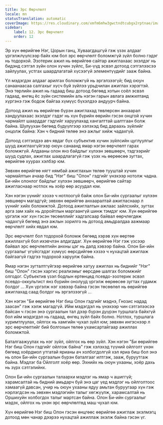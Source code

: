 ```yaml
---
title: Эрс Өөрчлөлт
locale: mn
statusTranslation: automatic
coverImage: https://res.cloudinary.com/xmfm6mhw3gwctndtcubgx2rptnae/image/upload/v1740468922/small_cover_tratado_de_psicologia_revolucionaria_a4c0dca4e0.webp
sidebar:
    label: 12. Эрс Өөрчлөлт
    order: 12
---
```

Эр хүн өөрийгөө Нэг, Цорын ганц, Хуваагдашгүй гэж үзэх алдааг үргэлжлүүлсээр байх юм бол эрс өөрчлөлт боломжгүй зүйл болно гэдэг нь тодорхой. Эзотерик ажил нь өөрийгөө сайтар ажиглахаас эхэлдэг нь бидэнд сэтгэл зүйн олон хүчин зүйлс, Би-үүд эсвэл дотоод сэтгэлээсээ зайлуулах, устгах шаардлагатай хүсээгүй элементүүдийг зааж байна.

Үл мэдэгдэх алдааг арилгах боломжгүй нь эргэлзээгүй; бид оюун санаанаасаа салгахыг хүсч буй зүйлээ урьдчилан ажиглах хэрэгтэй. Энэ төрлийн ажил нь гадаад биш дотоод бөгөөд хотын соёл эсвэл гадаад, өнгөц ёс зүйн системийн аль нэгэн гарын авлага амжилтанд хүргэнэ гэж бодож байгаа хүмүүс бүхэлдээ андуурч байна.

Дотоод ажил нь өөрийгөө бүрэн ажиглахад төвлөрсөн анхаарал хандуулахаас эхэлдэг гэдэг нь хүн бүрийн өөрийн гэсэн онцгой хүчин чармайлт шаарддаг гэдгийг харуулахад хангалттай шалтгаан болж байна. Шулуухан бөгөөд бүдүүлгээр хэлэхэд бид дараахь зүйлийг онцолж байна: Хэн ч бидний төлөө энэ ажлыг хийж чадахгүй.

Дотоод сэтгэлдээ авч явдаг бүх субъектив хүчин зүйлсийн цуглуулгыг шууд ажиглахгүйгээр оюун санаанд ямар нэгэн өөрчлөлт гарах боломжгүй. Алдааны олон янз байдлыг хүлээн зөвшөөрч, тэдгээрийг шууд судлах, ажиглах шаардлагагүй гэж үзэх нь өөрөөсөө зугтах, өөрийгөө хуурах хэлбэр юм.

Зөвхөн өөрийгөө нягт нямбай ажиглахын төлөө тууштай хүчин чармайлтын ачаар бид "Нэг" биш "Олон" гэдгийг үнэхээр нотолж чадна. Би-ийн олонлог байдлыг хүлээн зөвшөөрч, өөрийгөө сайтар ажигласнаар нотлох нь хоёр өөр асуудал юм.

Хэн нэгэн үүнийг хэзээ ч нотлоогүй байж олон Би-ийн сургаалыг хүлээн зөвшөөрч магадгүй; зөвхөн өөрийгөө анхааралтай ажигласнаар л үүнийг хийх боломжтой. Дотоод ажиглалтын ажлаас зайлсхийх, зугтах арга зам хайх нь доройтлын маргаангүй шинж тэмдэг юм. Хүн өөрийгөө үргэлж нэг хүн гэсэн төсөөллийг хадгалсаар байвал өөрчлөгдөж чадахгүй бөгөөд энэ ажлын зорилго нь дотоод амьдралдаа аажмаар өөрчлөлт хийх явдал юм.

Эрс өөрчлөлт бол тодорхой боломж бөгөөд хэрэв хүн өөртөө ажиллахгүй бол ихэвчлэн алдагддаг. Хүн өөрийгөө Нэг гэж үзсээр байвал эрс өөрчлөлтийн анхны цэг нь далд хэвээр байна. Олон Би-ийн сургаалыг үгүйсгэдэг хүмүүс өөрсдийгөө хэзээ ч нухацтай ажиглаж байгаагүй гэдгээ тодорхой харуулж байна.

Ямар нэгэн зугталтгүйгээр өөрийгөө хатуу ажиглах нь биднийг "Нэг" биш "Олон" гэсэн харгис реализмыг өөрсдөө шалгах боломжийг олгодог. Субъектив үзэл бодлын ертөнцөд псевдо-эзотерик эсвэл псевдо-оккультист янз бүрийн онолууд үргэлж өөрөөсөө зугтах гудамж болдог ... Хүн үргэлж нэг хэвээр байна гэсэн төсөөлөл нь өөрийгөө ажиглахад саад болдог нь эргэлзээгүй ...

Хэн нэгэн "Би өөрийгөө Нэг биш Олон гэдгийг мэднэ, Гнозис надад заасан" гэж хэлж магадгүй. Ийм мэдэгдэл нь үнэхээр чин сэтгэлээсээ байсан ч гэсэн энэ сургаалын тал дээр бүрэн дүүрэн туршлага байхгүй бол ийм мэдэгдэл нь гадаад, өнгөц зүйл байх болно. Нотлох, туршлага хуримтлуулах, ойлгох нь хамгийн чухал зүйл юм; зөвхөн ингэснээр л эрс өөрчлөлтийг бий болгохын төлөө ухамсартайгаар ажиллах боломжтой.

Баталгаажуулах нь нэг зүйл, ойлгох нь өөр зүйл. Хэн нэгэн "Би өөрийгөө Нэг биш Олон гэдгийг ойлгож байна" гэж хэлэхэд түүний ойлголт үнэн бөгөөд хоёрдмол утгатай ярианы ач холбогдолгүй хэл яриа биш бол энэ нь олон Би-ийн сургаалын бүрэн баталгааг илтгэж, зааж, буруутгаж байна. Мэдлэг ба Ойлголт хоёр өөр. Эхнийх нь оюун ухааны, хоёр дахь нь зүрх сэтгэлийнх.

Олон Би-ийн сургаалын талаархи мэдлэг нь ямар ч ашиггүй; харамсалтай нь бидний амьдарч буй энэ цаг үед мэдлэг нь ойлголтоос хамаагүй давсан, учир нь оюун ухааны ядуу амьтан буруугаар хүн гэж нэрлэгдсэн нь зөвхөн мэдлэгийн талыг хөгжүүлж, харамсалтай нь Оршихуйн холбогдох талыг мартсан байна. Олон Би-ийн сургаалыг мэдэх, ойлгох нь үнэн эрс өөрчлөлтөд маш чухал юм.

Хүн өөрийгөө Нэг биш Олон гэсэн өнцгөөс өөрийгөө ажиглаж эхэлмэгц дотоод мөн чанар дээрээ нухацтай ажиллаж эхэлж байна гэсэн үг.


